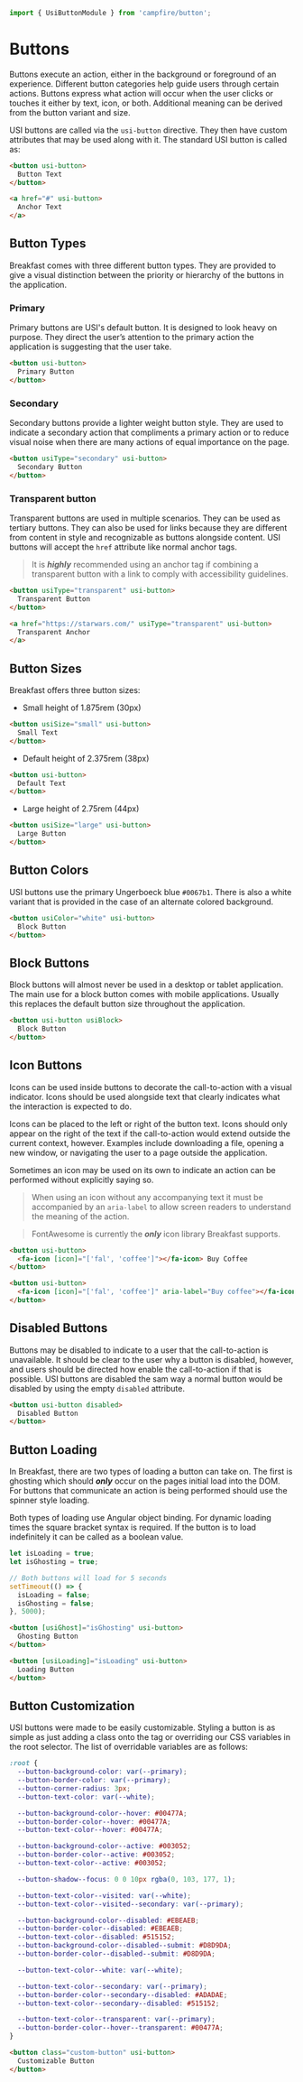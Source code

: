```ts
import { UsiButtonModule } from 'campfire/button';
```

# Buttons
Buttons execute an action, either in the background or foreground of an experience. Different button
categories help guide users through certain actions. Buttons express what action will occur when the
user clicks or touches it either by text, icon, or both. Additional meaning can be derived from the
button variant and size.

USI buttons are called via the `usi-button` directive. They then have custom attributes that may be used along with it.
The standard USI button is called as:

```html
<button usi-button>
  Button Text
</button>

<a href="#" usi-button>
  Anchor Text
</a>
```

## Button Types
Breakfast comes with three different button types. They are provided to give a visual distinction between the
priority or hierarchy of the buttons in the application.

### Primary
Primary buttons are USI's default button. It is designed to look heavy on purpose. They direct the user’s attention to
the primary action the application is suggesting that the user take.

```html
<button usi-button>
  Primary Button
</button>
```

### Secondary
Secondary buttons provide a lighter weight button style. They are used to indicate a secondary action that compliments a
primary action or to reduce visual noise when there are many actions of equal importance on the page.

```html
<button usiType="secondary" usi-button>
  Secondary Button
</button>
```

### Transparent button
Transparent buttons are used in multiple scenarios. They can be used as tertiary buttons. They can also be used for
links because they are different from content in style and recognizable as buttons alongside content. USI buttons will
accept the `href` attribute like normal anchor tags.

> It is ***highly*** recommended using an anchor tag if combining a transparent button with a link to comply with
> accessibility guidelines.

```html
<button usiType="transparent" usi-button>
  Transparent Button
</button>

<a href="https://starwars.com/" usiType="transparent" usi-button>
  Transparent Anchor
</a>
```

## Button Sizes
Breakfast offers three button sizes:
- Small height of 1.875rem (30px)

```html
<button usiSize="small" usi-button>
  Small Text
</button>
```

- Default height of 2.375rem (38px)

```html
<button usi-button>
  Default Text
</button>
```

- Large height of 2.75rem (44px)

```html
<button usiSize="large" usi-button>
  Large Button
</button>
```

## Button Colors
USI buttons use the primary Ungerboeck blue `#0067b1`. There is also a white variant that is provided in the case of an
alternate colored background.

```html
<button usiColor="white" usi-button>
  Block Button
</button>
```

## Block Buttons
Block buttons will almost never be used in a desktop or tablet application. The main use for a block button comes with
mobile applications. Usually this replaces the default button size throughout the application.

```html
<button usi-button usiBlock>
  Block Button
</button>
```

## Icon Buttons
Icons can be used inside buttons to decorate the call-to-action with a visual indicator. Icons should be used alongside
text that clearly indicates what the interaction is expected to do.

Icons can be placed to the left or right of the button text. Icons should only appear on the right of the text if the
call-to-action would extend outside the current context, however. Examples include downloading a file, opening a new
window, or navigating the user to a page outside the application.

Sometimes an icon may be used on its own to indicate an action can be performed without explicitly saying so.
> When using an icon without any accompanying text it must be accompanied by an `aria-label` to allow screen readers to
> understand the meaning of the action.

> FontAwesome is currently the ***only*** icon library Breakfast supports.

```html
<button usi-button>
  <fa-icon [icon]="['fal', 'coffee']"></fa-icon> Buy Coffee
</button>

<button usi-button>
  <fa-icon [icon]="['fal', 'coffee']" aria-label="Buy coffee"></fa-icon>
</button>
```

## Disabled Buttons
Buttons may be disabled to indicate to a user that the call-to-action is unavailable. It should be clear to the user
why a button is disabled, however, and users should be directed how enable the call-to-action if that is possible.
USI buttons are disabled the sam way a normal button would be disabled by using the empty `disabled` attribute.

```html
<button usi-button disabled>
  Disabled Button
</button>
```

## Button Loading
In Breakfast, there are two types of loading a button can take on. The first is ghosting which should ***only*** occur
on the pages initial load into the DOM. For buttons that communicate an action is being performed should use the spinner
style loading.

Both types of loading use Angular object binding. For dynamic loading times the square bracket syntax is required. If
the button is to load indefinitely it can be called as a boolean value.

```ts
let isLoading = true;
let isGhosting = true;

// Both buttons will load for 5 seconds
setTimeout(() => {
  isLoading = false;
  isGhosting = false;
}, 5000);
```

```html
<button [usiGhost]="isGhosting" usi-button>
  Ghosting Button
</button>

<button [usiLoading]="isLoading" usi-button>
  Loading Button
</button>
```

## Button Customization
USI buttons were made to be easily customizable. Styling a button is as simple as just adding a class onto the tag or
overriding our CSS variables in the root selector. The list of overridable variables are as follows:

```css
:root {
  --button-background-color: var(--primary);
  --button-border-color: var(--primary);
  --button-corner-radius: 3px;
  --button-text-color: var(--white);

  --button-background-color--hover: #00477A;
  --button-border-color--hover: #00477A;
  --button-text-color--hover: #00477A;

  --button-background-color--active: #003052;
  --button-border-color--active: #003052;
  --button-text-color--active: #003052;

  --button-shadow--focus: 0 0 10px rgba(0, 103, 177, 1);

  --button-text-color--visited: var(--white);
  --button-text-color--visited--secondary: var(--primary);

  --button-background-color--disabled: #EBEAEB;
  --button-border-color--disabled: #EBEAEB;
  --button-text-color--disabled: #515152;
  --button-background-color--disabled--submit: #D8D9DA;
  --button-border-color--disabled--submit: #D8D9DA;

  --button-text-color--white: var(--white);

  --button-text-color--secondary: var(--primary);
  --button-border-color--secondary--disabled: #ADADAE;
  --button-text-color--secondary--disabled: #515152;

  --button-text-color--transparent: var(--primary);
  --button-border-color--hover--transparent: #00477A;
}
```


```html
<button class="custom-button" usi-button>
  Customizable Button
</button>
```
